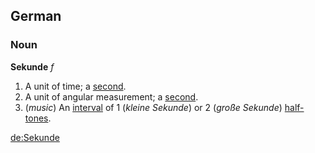 == German ==
=== Noun ===
'''Sekunde''' ''f''

# A unit of time; a [[second]].
# A unit of angular measurement; a [[second]].
# (''music'') An [[interval]] of 1 (''kleine Sekunde'') or 2 (''große Sekunde'') [[half-tone]]s.

[[de:Sekunde]]